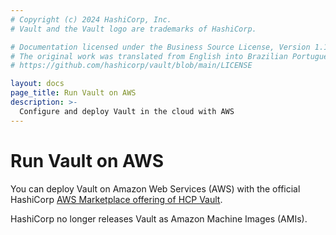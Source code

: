 ```yaml
---
# Copyright (c) 2024 HashiCorp, Inc.
# Vault and the Vault logo are trademarks of HashiCorp.

# Documentation licensed under the Business Source License, Version 1.1.
# The original work was translated from English into Brazilian Portuguese.
# https://github.com/hashicorp/vault/blob/main/LICENSE

layout: docs
page_title: Run Vault on AWS
description: >-
  Configure and deploy Vault in the cloud with AWS
---
```


# Run Vault on AWS

You can deploy Vault on Amazon Web Services (AWS) with the official HashiCorp
[AWS Marketplace offering of HCP Vault](https://aws.amazon.com/marketplace/pp/prodview-arpkegbgk6zfy?sr=0-6&ref_=beagle&applicationId=AWSMPContessa).

<Note>

HashiCorp no longer releases Vault as Amazon Machine Images (AMIs).

</Note>

